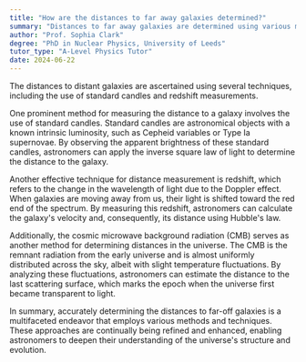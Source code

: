 ```yaml
---
title: "How are the distances to far away galaxies determined?"
summary: "Distances to far away galaxies are determined using various methods, including standard candles and redshift."
author: "Prof. Sophia Clark"
degree: "PhD in Nuclear Physics, University of Leeds"
tutor_type: "A-Level Physics Tutor"
date: 2024-06-22
---
```


The distances to distant galaxies are ascertained using several techniques, including the use of standard candles and redshift measurements.

One prominent method for measuring the distance to a galaxy involves the use of standard candles. Standard candles are astronomical objects with a known intrinsic luminosity, such as Cepheid variables or Type Ia supernovae. By observing the apparent brightness of these standard candles, astronomers can apply the inverse square law of light to determine the distance to the galaxy.

Another effective technique for distance measurement is redshift, which refers to the change in the wavelength of light due to the Doppler effect. When galaxies are moving away from us, their light is shifted toward the red end of the spectrum. By measuring this redshift, astronomers can calculate the galaxy's velocity and, consequently, its distance using Hubble's law.

Additionally, the cosmic microwave background radiation (CMB) serves as another method for determining distances in the universe. The CMB is the remnant radiation from the early universe and is almost uniformly distributed across the sky, albeit with slight temperature fluctuations. By analyzing these fluctuations, astronomers can estimate the distance to the last scattering surface, which marks the epoch when the universe first became transparent to light.

In summary, accurately determining the distances to far-off galaxies is a multifaceted endeavor that employs various methods and techniques. These approaches are continually being refined and enhanced, enabling astronomers to deepen their understanding of the universe's structure and evolution.
    